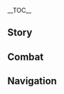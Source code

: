 {{CharacterTabs}}
{{LanguageTabs}}
{{Stub|1={{Meta/VO|tl=1|rm=1|Korean}}}}
__TOC__
==Story==
{{VO/Story
|character           = {{ROOTPAGENAME}}
|language            = ko
|name                = 각청

|vo_01_01_title      = 첫 만남…
|vo_01_01_subtitle   = Hello
|vo_01_01_file       = VO_{language}{character} Hello.ogg
|vo_01_01_tx         = 난 리월 칠성의 「옥형」 각청이라고 해. 변혁의 시대가 다가왔어. 이제 천 년을 이어온 질서가 곧 바뀔 거야. 이 역사적인 순간을 나와 함께 보지 않을래?
|vo_01_01_rm         = 
|vo_01_01_tl         = 

|vo_02_01_title      = 잡담・지체
|vo_02_01_subtitle   = Chat: Delays
|vo_02_01_file       = VO_{language}{character} Chat - Delays.ogg
|vo_02_01_tx         = 시간을 지체했다간 일을 끝마치지 못할 거야
|vo_02_01_rm         = 
|vo_02_01_tl         = 

|vo_02_02_title      = 잡담・휴식
|vo_02_02_subtitle   = Chat: Relax
|vo_02_02_file       = VO_{language}{character} Chat - Relax.ogg
|vo_02_02_tx         = 쉬면서 하는 것도 좋지만 긴장을 너무 늦춰선 안 돼
|vo_02_02_rm         = 
|vo_02_02_tl         = 

|vo_02_03_title      = 잡담・기회
|vo_02_03_subtitle   = Chat: Opportunity
|vo_02_03_file       = VO_{language}{character} Chat - Opportunity.ogg
|vo_02_03_tx         = 모험이든 장사든, 방심했다간 기회는 사라져 버려
|vo_02_03_rm         = 
|vo_02_03_tl         = 

|vo_03_01_title      = 비가 올 때…
|vo_03_01_subtitle   = When It Rains
|vo_03_01_file       = VO_{language}{character} When It Rains.ogg
|vo_03_01_tx         = 비가 많이 오네… 이러다 늦겠어. 그래서 말인데 사람들은 어째서 어제 해야 할 일을 오늘로 미루는 거야?
|vo_03_01_rm         = 
|vo_03_01_tl         = 

|vo_03_02_title      = 번개가 칠 때…
|vo_03_02_subtitle   = When Thunder Strikes
|vo_03_02_file       = VO_{language}{character} When Thunder Strikes.ogg
|vo_03_02_tx         = 천둥번개가 치는 건 무섭지만 리월항의 낙뢰, 화재 보호 시설은 최고니까 걱정할 필요 없어
|vo_03_02_rm         = 
|vo_03_02_tl         = 

|vo_03_03_title      = 눈이 올 때…
|vo_03_03_subtitle   = When It Snows
|vo_03_03_file       = VO_{language}{character} When It Snows.ogg
|vo_03_03_tx         = 괜찮아, 계속 앞으로 가자. 이 정도 눈은 아무것도 아니야
|vo_03_03_rm         = 
|vo_03_03_tl         = 

|vo_03_04_title      = 햇살이 좋을 때…
|vo_03_04_subtitle   = When the Sun Is Out
|vo_03_04_file       = VO_{language}{character} When the Sun Is Out.ogg
|vo_03_04_tx         = 날씨가 정말 좋아. 마침 일도 다 끝나가는데… 쇼핑이나 할까?
|vo_03_04_rm         = 
|vo_03_04_tl         = 

|vo_04_01_title      = 아침 인사…
|vo_04_01_subtitle   = Good Morning
|vo_04_01_file       = VO_{language}{character} Good Morning.ogg
|vo_04_01_tx         = 좋은 아침. 아침 컨디션은 하루의 기분을 결정하니까 피곤하더라도 정신 차리라구!
|vo_04_01_rm         = 
|vo_04_01_tl         = 

|vo_04_02_title      = 점심 인사…
|vo_04_02_subtitle   = Good Afternoon
|vo_04_02_file       = VO_{language}{character} Good Afternoon.ogg
|vo_04_02_tx         = 난 점심에도 쉬지 않아. 하지만 너는 피곤하면 가서 쉬어도 돼. 내가 3분 후에 깨워줄게
|vo_04_02_rm         = 
|vo_04_02_tl         = 

|vo_04_03_title      = 저녁 인사…
|vo_04_03_subtitle   = Good Evening
|vo_04_03_file       = VO_{language}{character} Good Evening.ogg
|vo_04_03_tx         = 어둠이 내리니 등불이 켜지네. 음&mdash;&mdash;오늘도 평온한 하루였어
|vo_04_03_rm         = 
|vo_04_03_tl         = 

|vo_04_04_title      = 굿나잇…
|vo_04_04_subtitle   = Good Night
|vo_04_04_file       = VO_{language}{character} Good Night.ogg
|vo_04_04_tx         = 좋은 꿈 꿔. 나? …음, 아직 해야 할 일이 많아. 다해야 쉴 수 있어
|vo_04_04_rm         = 
|vo_04_04_tl         = 

|vo_05_01_title      = 각청 자신에 대해・이념
|vo_05_01_subtitle   = About {character}: Idealism
|vo_05_01_file       = VO_{language}{character} About {character} - Idealism.ogg
|vo_05_01_tx         = 자신이 옳다고 생각하면 큰소리로 말하고 단호하게 행동해야 해&mdash;&mdash;이건 내가 그동안 관철해 온 인생의 이념이야
|vo_05_01_rm         = 
|vo_05_01_tl         = 

|vo_05_02_title      = 각청 자신에 대해・본업
|vo_05_02_subtitle   = About {character}: Work
|vo_05_02_file       = VO_{language}{character} About {character} - Work.ogg
|vo_05_02_tx         = 내 본업은 토지와 건설을 관리하는 거야. 리월은 광활하고 물자가 풍부하지만, 합리적인 계획 없이 눈앞의 이익만을 중시한다면 많은 문제가 생길 거야
|vo_05_02_rm         = 
|vo_05_02_tl         = 

|vo_05_03_title      = 각청 자신에 대해・의심
|vo_05_03_subtitle   = About {character}: Skepticism
|vo_05_03_file       = VO_{language}{character} About {character} - Skepticism.ogg
|vo_05_03_tx         = 넌 리월이 천 년을 버틸 수 있던 가장 큰 요인이 뭐라고 생각해?<br />…암왕제군? …난 그렇게 생각하지 않아. 노력으로 살아남은 건 우리 인간들이야. 혼자 저 높은 곳에 있는 그가 밑바닥 사정을 제대로 알기나 하겠어? 웃기는 소리
|vo_05_03_rm         = 
|vo_05_03_tl         = 

|vo_05_04_title      = 각청 자신에 대해・반성
|vo_05_04_subtitle   = About {character}: Self-Reflection
|vo_05_04_file       = VO_{language}{character} About {character} - Self-Reflection.ogg
|vo_05_04_tx         = 리월의 각종 업무를 맡아보니 이제야 암왕제군의 노고를 실감할 수 있는 것 같아. 요즘은 골치 아픈 문제가 셀 수 없이 많아서 나도 모르게 「이럴 때 암왕제군께선 어떻게 하셨을까?」라고 생각하게 된다니까? 아마 암왕제군께선 정말로 모든 걸 다 알고 계셨을 거야. 내가 너무 철이 없었지…
|vo_05_04_rm         = 
|vo_05_04_tl         = 

|vo_06_01_title      = 우리에 대해・추구
|vo_06_01_subtitle   = About Us: Pursuing
|vo_06_01_file       = VO_{language}{character} About Us - Pursuing.ogg
|vo_06_01_tx         = 나는 네가 맘에 들어. 신명을 마주하고도 맹목적으로 신뢰하거나 따르지 않잖아. 그리고 항상 독립적인 사고로 의문을 제기하고, 답을 찾기 위해 끊임없이 노력하지. 쑥스러워하지 마, 그게 올바른 태도니까. 신은 실수하지 않는다고 누가 장담할 수 있겠어?
|vo_06_01_rm         = 
|vo_06_01_tl         = 

|vo_06_02_title      = 우리에 대해・도전
|vo_06_02_subtitle   = About Us: Trying
|vo_06_02_file       = VO_{language}{character} About Us - Trying.ogg
|vo_06_02_tx         = 별로 어렵지 않아. 해보면 알 수 있을 거야. 해보고도 안되면…? 아니, 넌 한 번도 날 실망시킨 적이 없으니, 난 네가 해낼 수 있을 거라 믿어
|vo_06_02_rm         = 
|vo_06_02_tl         = 

|vo_06_03_title      = 우리에 대해・격려
|vo_06_03_subtitle   = About Us: Encouragement
|vo_06_03_file       = VO_{language}{character} About Us - Encouragement.ogg
|vo_06_03_tx         = 옛날엔 내가 너무 순진했지. 암왕제군님과 동등한 위치에 서려고 하다니, 애초에… 내게 그런 자격이 있긴 한 걸까? …어? 음… 네 말이 맞아. 분명 다른 일엔 자신감이 넘치는데 왜 이 일로 고민하고 있는지 모르겠어. 여기서 이렇게 의기소침해 있느니 차라리 더 많은 것을 배워 그를 따라잡기 위해 노력하겠어
|vo_06_03_rm         = 
|vo_06_03_tl         = 

|vo_07_01_title      = 「신의 눈」에 대해・의심
|vo_07_01_subtitle   = About the Vision: Skepticism
|vo_07_01_file       = VO_{language}{character} About the Vision - Skepticism.ogg
|vo_07_01_tx         = 신에게 인정을 받아야만 「신의 눈」을 가질 수 있다고들 하는데 난 그딴거 필요 없어. 오히려 화가 나. 내가 이룬 성과가 다 신의 힘 때문이라고 폄하 당하는 것 같아. 다 내가 노력해서 이룬 거라구. 신은 아무 상관 없어
|vo_07_01_rm         = 
|vo_07_01_tl         = 

|vo_07_02_title      = 「신의 눈」에 대해・반성
|vo_07_02_subtitle   = About the Vision: Reflection
|vo_07_02_file       = VO_{language}{character} About the Vision - Reflection.ogg
|vo_07_02_tx         = 암왕제군께선 내 비범한 힘으로 사람들을 이끌길 바라신 거야. 근데 그렇게 기대하지 않아도 난 잘 해낼 수 있다고. 두고 봐, 절대 실망시키지 않을 테니
|vo_07_02_rm         = 
|vo_07_02_tl         = 

|vo_07_03_title      = 하고 싶은 이야기・제안
|vo_07_03_subtitle   = Something to Share: Initiative
|vo_07_03_file       = VO_{language}{character} Something to Share - Initiative.ogg
|vo_07_03_tx         = 난 「리월 칠성」의 업무 말고도 공익적인 일에도 힘쓰고 있어. 대부분은 반응이 괜찮았는데 「하루에 한 시간씩 더 일하자」라는 제안은 많이들 반대하더라구…. 에휴, 생각이 너무 앞서나갔나, 다음엔 30분씩 더 일하자고 제안해봐야겠어
|vo_07_03_rm         = 
|vo_07_03_tl         = 

|vo_07_04_title      = 하고 싶은 이야기・기념품
|vo_07_04_subtitle   = Something to Share: Souvenir
|vo_07_04_file       = VO_{language}{character} Something to Share - Souvenir.ogg
|vo_07_04_tx         = 암왕제군의 기념품? 내 방이 그런 거로 꽉 차 있을 거라 생각하는 건 아니겠지? 난 이제 어린애가 아냐! 음… 암왕제군님의 조각상을 몇 개 산 건 맞지만 이, 이건 다 자아 성찰용이라구! 숭배나 흠모 같은 게 아냐!
|vo_07_04_rm         = 
|vo_07_04_tl         = 

|vo_07_05_title      = 흥미있는 일…
|vo_07_05_subtitle   = Interesting Things
|vo_07_05_file       = VO_{language}{character} Interesting Things.ogg
|vo_07_05_tx         = 용기가 작은 새를 날아오르게 했다는 몬드의 전설을 들은 적이 있어. 하지만 하늘 높은 곳에 대한 열망이 먼저 있었기에 날고 싶다는 충동과 용기가 있게 된 거 아닐까? 나한텐 리월이 바로 그 하늘이야
|vo_07_05_rm         = 
|vo_07_05_tl         = 

|vo_08_01_title      = 종려에 대해…
|vo_08_01_subtitle   = About [[Zhongli]]
|vo_08_01_file       = VO_{language}{character} About Zhongli.ogg
|vo_08_01_tx         = 그 「왕생당」의 종려 씨? 박학다식하고 존경할만한 사람이긴 하지만, 사고방식이 너무 암왕제군을 빼닮았어…. 그가 뚜렷한 주관으로 내 곁에서 일해준다면 큰 도움이 될 텐데
|vo_08_01_rm         = 
|vo_08_01_tl         = 

|vo_08_02_title      = 북두에 대해…
|vo_08_02_subtitle   = About [[Beidou]]
|vo_08_02_file       = VO_{language}{character} About Beidou.ogg
|vo_08_02_tx         = 그 선장은 항상 규칙을 무시해서 골치 아파. 하지만 그녀의 「남십자」 함대는 리월항에 꼭 필요한 존재야. 규칙과 이익 사이를 균형 있게 유지하는 것도 예술이라고 할 수 있지. 다만 율법을 담당하는 「천권」은 꽤 바빠지겠지만 말이야
|vo_08_02_rm         = 
|vo_08_02_tl         = 

|vo_08_03_title      = 응광에 대해・갈등
|vo_08_03_subtitle   = About [[Ningguang]]: Conflict
|vo_08_03_file       = VO_{language}{character} About Ningguang - Conflict.ogg
|vo_08_03_tx         = 그녀와 동료 사이이긴 하지만 성격이 잘 안 맞아. 그녀의 눈에 리월항은 단지 사업장에 불과해. 돈을 버는 일이라면 무엇이든 하지. 그건 너무 원칙 없는 거 아니야? 음… 아니면 그게 그녀의 원칙이려나?
|vo_08_03_rm         = 
|vo_08_03_tl         = 

|vo_08_04_title      = 응광에 대해・협력
|vo_08_04_subtitle   = About Ningguang: Cooperation
|vo_08_04_file       = VO_{language}{character} About Ningguang - Cooperation.ogg
|vo_08_04_tx         = 암왕제군께서 떠나신 뒤부터 그녀와 통하는 부분이 많아졌어. 예전엔 내가 너무 편파적으로 그녀를 평가했던 것 같아. 그녀와 근본적인 이념은 다르지만, 지금 이 상황에선 그녀와 함께 싸울 수밖에 없겠지
|vo_08_04_rm         = 
|vo_08_04_tl         = 

|vo_08_05_title      = 응광에 대해・사소한 일
|vo_08_05_subtitle   = About Ningguang: Trifling Matters
|vo_08_05_file       = VO_{language}{character} About Ningguang - Trifling Matters.ogg
|vo_08_05_tx         = 아무리 그렇다고 해도! 분명 난 3개월 전부터 명성재의 「유리신월」을 예약했는데! 물건을 찾으러 가서야 응광이 두 배 넘는 가격으로 몇 개월 치의 「유리신월」을 전부 사 갔다는 걸 알게 됐어! 역시 그녀랑은 잘 안 맞아!
|vo_08_05_rm         = 
|vo_08_05_tl         = 

|vo_08_06_title      = 신염에 대해…
|vo_08_06_subtitle   = About [[Xinyan]]
|vo_08_06_file       = VO_{language}{character} About Xinyan.ogg
|vo_08_06_tx         = 사실은 나도 그녀의 「로큰롤」을 좋아해. 리월의 전통 음악과 비교했을 때 좀 시끄러운 건 사실이지만, 딱히 상관없잖아? 듣기 좋으면 그만이지. 좋은 건 널리 알려야 한다고
|vo_08_06_rm         = 
|vo_08_06_tl         = 

|vo_08_07_title      = 백출에 대해…
|vo_08_07_subtitle   = About [[Baizhu]]
|vo_08_07_file       = VO_{language}{character} About Baizhu.ogg
|vo_08_07_tx         = 백출 씨의 의술은 주민 모두가 신뢰하지. 아무리 고치기 어려운 병도 그를 찾아간다면 괜찮아질 거야. 그에 관한 이상한 소문들…? 다른 건 모르겠지만, 확실한 건 그가 처방하는 약은 아이들뿐만 아니라… 나한테도 쓸 정도라는 거야
|vo_08_07_rm         = 
|vo_08_07_tl         = 

|vo_08_08_title      = 향릉에 대해…
|vo_08_08_subtitle   = About [[Xiangling]]
|vo_08_08_file       = VO_{language}{character} About Xiangling.ogg
|vo_08_08_tx         = 「만민당」의 그 젊은 요리사? 그녀가 재능이 있다는 건 인정하지만 아직 너무 불안정해. 한번은 그녀에게 연회 요리를 맡기려고 했는데, 도마뱀이랑 슬라임으로 만든 그녀의 요리를 먹어보고 나서… 없던 일로 하기로 했어
|vo_08_08_rm         = 
|vo_08_08_tl         = 

|vo_08_09_title      = 행추에 대해…
|vo_08_09_subtitle   = About [[Xingqiu]]
|vo_08_09_file       = VO_{language}{character} About Xingqiu.ogg
|vo_08_09_tx         = 그에 대해 들은 적 있어. 명망 높은 집안 출신이지만 가문의 사업보단 밖에서 협행을 행하는 걸 좋아한다던데. 가문의 규율을 내팽개치고 자신이 옳다고 생각하는 일을 끝까지 고수하는 것. 이런 패기는 아무한테나 있는 게 아니거든. 그래서 난 그가 맘에 들어
|vo_08_09_rm         = 
|vo_08_09_tl         = 

|vo_08_10_title      = 소에 대해…
|vo_08_10_subtitle   = About [[Xiao]]
|vo_08_10_file       = VO_{language}{character} About Xiao.ogg
|vo_08_10_tx         = 인간의 시대가 왔으니 그 젊은 선인도 이제 그만 막중한 부담을 덜어내도 되지 않을까? 인간은 더 이상 그런 보살핌이 필요하지 않아. 어떤 난제든 우리 스스로 해결할 수 있으니까
|vo_08_10_rm         = 
|vo_08_10_tl         = 

|vo_08_11_title      = 감우에 대해・의심
|vo_08_11_subtitle   = About [[Ganyu]]: Skepticism
|vo_08_11_file       = VO_{language}{character} About Ganyu - Skepticism.ogg
|vo_08_11_tx         = 그때 암왕제군께서 무슨 일을 하셨길래 감우가 그토록 충성을 다하게 됐는진 모르겠지만, 주관이 없는 것도 꼭 나쁜 것만은 아니지&mdash;&mdash;마음 속으론 불만이 있더라도 항상 내가 하라는 대로 따라주거든. 비서로선 최고야
|vo_08_11_rm         = 
|vo_08_11_tl         = 

|vo_08_12_title      = 감우에 대해・반성
|vo_08_12_subtitle   = About Ganyu: Reflection
|vo_08_12_file       = VO_{language}{character} About Ganyu - Reflection.ogg
|vo_08_12_tx         = 그녀는 리월에서 암왕제군님에 대해 가장 잘 아는 사람일 거야. 그래서 요즘 결정하기 곤란한 일을 처리할 때면 그녀에게 의견을 묻곤 해. 휴, 예전에 그녀 앞에서 암왕제군을 안 좋게 얘기한 적이 많아서 낯뜨겁긴 하지만, 다행히 그녀는 별로 개의치 않는 것 같아…
|vo_08_12_rm         = 
|vo_08_12_tl         = 

|vo_08_13_title      = 운근에 대해…
|vo_08_13_subtitle   = About [[Yun Jin]]
|vo_08_13_file       = VO_{language}{character} About Yun Jin.ogg
|vo_08_13_tx         = 화유다관 앞에 사람들이 몰려있다면 그건 운근이 공연을 하고 있다는 뜻이야. 많은 상인들이 운근을 위해서라면 찻집을 통째로라도 사겠다고 할 정도라니까
|vo_08_13_rm         = 
|vo_08_13_tl         = 

|vo_08_14_title      = 바람의 신에 대해…
|vo_08_14_subtitle   = About the [[Venti|Anemo Archon]]
|vo_08_14_file       = VO_{language}{character} About the Anemo Archon.ogg
|vo_08_14_tx         = 암왕제군께서 떠나신 뒤, 난 줄곧 리월의 방향성에 대해 생각해왔어. 암왕제군님의 이전 행보뿐만 아니라 다른 신명들이 어떻게 다스리는지도 연구해봤어. 근데 몬드가 참 당혹스럽단 말이야…. 바람의 신처럼 해서 몬드가 오래 갈 수 있을까?
|vo_08_14_rm         = 
|vo_08_14_tl         = 

|vo_08_15_title      = 연비에 대해…
|vo_08_15_subtitle   = About [[Yanfei]]
|vo_08_15_file       = VO_{language}{character} About Yanfei.ogg
|vo_08_15_tx         = 법은 과거의 「옳은 일」들을 요약한 거지만, 시대마다 다르게 작용돼서 지속적인 개선이 필요하다고 생각해. 리월은 곧 격변을 맞이하게 될 텐데, 법에 대해 잘 아는 인재는 아주 드물지. 연비 씨가 내 조수가 되어준다면, 복잡한 문제도 다 쉽게 해결될 거야
|vo_08_15_rm         = 
|vo_08_15_tl         = 

|vo_08_16_title      = 야란에 대해…
|vo_08_16_subtitle   = About [[Yelan]]
|vo_08_16_friendship = 4
|vo_08_16_file       = VO_{language}{character} About Yelan.ogg
|vo_08_16_tx         = 과거 야란 씨의 선조는 칠성을 위해 일했어. 우리 할아버지도 야란 씨 가문과 학술적 협력을 한 적이 있지. 전반적으로 보면 일 처리가 깔끔하고 믿음직한 사람이야. 항상 총무부에 중요한 정보를 제공하기도 해. 야란 씨가 그런 정보를 어디서 얻었는지는 나도 잘 모르지만
|vo_08_16_rm         = 
|vo_08_16_tl         = 

|vo_09_01_title      = 각청에 대해 알기・첫 번째
|vo_09_01_subtitle   = More About {character}: I
|vo_09_01_file       = VO_{language}{character} More About {character} - 01.ogg
|vo_09_01_tx         = 나에 대해 알고 싶어? 좋아, 그럼 먼저 「옥형」의 업무 원칙을 소개해줄게. 이 백 가지 원칙을 숙지하고 나면 내가 추구하는 게 뭔지 확실히 알 수 있을 거야!
|vo_09_01_rm         = 
|vo_09_01_tl         = 

|vo_09_02_title      = 각청에 대해 알기・두 번째
|vo_09_02_subtitle   = More About {character}: II
|vo_09_02_file       = VO_{language}{character} More About {character} - 02.ogg
|vo_09_02_tx         = 세상 모든 것들은 서로 연결돼있고 독립적으로 존재할 수 없어. 한 가지 일에 발목 잡힌다면 그것과 연관된 많은 일을 그르치게 되지. 그래서 「오늘 할 일은 오늘 끝내자」라는 말이 있는 거야. 내 성격이 급해서가 아니라 원래 일이라는 건 미루면 안 돼
|vo_09_02_rm         = 
|vo_09_02_tl         = 

|vo_09_03_title      = 각청에 대해 알기・세 번째
|vo_09_03_subtitle   = More About {character}: III
|vo_09_03_file       = VO_{language}{character} More About {character} - 03.ogg
|vo_09_03_tx         = 내 앞에서 너무 예의 차릴 필요 없어. 「옥형」은 그저 명색일 뿐이야. 네가 내 신분 때문에 하고 싶은 말을 담아두지 않았으면 좋겠어&mdash;&mdash;직설적인 게 네 가장 큰 매력이거든
|vo_09_03_rm         = 
|vo_09_03_tl         = 

|vo_09_04_title      = 각청에 대해 알기・네 번째
|vo_09_04_subtitle   = More About {character}: IV
|vo_09_04_file       = VO_{language}{character} More About {character} - 04.ogg
|vo_09_04_tx         = 너랑 함께 모험한 지도 꽤 오래됐네. 갈수록 네가 바로 내 이상 속의 사람이란 생각이 들어&mdash;&mdash;어? 뭘 그렇게 놀래? 내 이상 속의 리월을 만들기 위해선 네가 꼭 필요하다구
|vo_09_04_rm         = 
|vo_09_04_tl         = 

|vo_09_05_title      = 각청에 대해 알기・다섯 번째
|vo_09_05_subtitle   = More About {character}: V
|vo_09_05_file       = VO_{language}{character} More About {character} - 05.ogg
|vo_09_05_tx         = 「암왕제군의 땅에 인간의 흔적을 남기는 것」, 쉽진 않겠지만 새로운 리월이 만들어지면 꼭 보러 오겠다고 약속해&mdash;&mdash;내가 길을 안내할 테니. 네게 이곳의 변화를 직접 보여주는 것만이 네가 나에게 베푼 친절과 응원에 보답이라고 생각하거든
|vo_09_05_rm         = 
|vo_09_05_tl         = 

|vo_10_01_title      = 각청의 취미…
|vo_10_01_subtitle   = {character}'s Hobbies
|vo_10_01_file       = VO_{language}{character} Hobbies.ogg
|vo_10_01_tx         = 이 다양한 스타일과 재질을 봐. 선택지가 이렇게 많다니…. 이게 바로 「돈 쓰는」 맛이지! 정말 참을 수 없다니까~
|vo_10_01_rm         = 
|vo_10_01_tl         = 

|vo_10_02_title      = 각청의 고민…
|vo_10_02_subtitle   = {character}'s Troubles
|vo_10_02_file       = VO_{language}{character} Troubles.ogg
|vo_10_02_tx         = 리월 사람들의 생활 수준이 점점 좋아지고 있긴 하지만, 현실에 안주하고 놀고먹으려는 사람들도 점점 많아지고 있어. 휴, 「리월 칠성」이 게으른 사람들을 먹여 살리려고 복지에 힘쓰는 건 아닌데
|vo_10_02_rm         = 
|vo_10_02_tl         = 

|vo_10_03_title      = 좋아하는 음식…
|vo_10_03_subtitle   = Favorite Food
|vo_10_03_file       = VO_{language}{character} Favorite Food.ogg
|vo_10_03_tx         = 음식에 별로 욕심이 많은 것도 아닌데, 황금 새우볼만은… 잊을 수가 없어. 하나만 먹어도 미각을 만족시키고 몸에 쌓인 스트레스가 다 풀린다니까
|vo_10_03_rm         = 
|vo_10_03_tl         = 

|vo_10_04_title      = 싫어하는 음식…
|vo_10_04_subtitle   = Least Favorite Food
|vo_10_04_file       = VO_{language}{character} Least Favorite Food.ogg
|vo_10_04_tx         = 모든 음식엔 이상적인 맛이란 게 있는 거야. 왜 다른 방법으로 시도를 하는 건지 이해가 안 돼. 예를 들어 짠맛이 나는 행인두부, 달콤한 연밥 계란찜 같은 거 있잖아…. 그건 음식을 낭비하는 거라구!
|vo_10_04_rm         = 
|vo_10_04_tl         = 

|vo_11_01_title      = 생일…
|vo_11_01_subtitle   = Birthday
|vo_11_01_file       = VO_{language}{character} Birthday.ogg
|vo_11_01_tx         = 생일 축하해! 널 위해 특별한 선물을 준비했어. 이건 평범한 등불이 아니야. 약간의 번개 원소의 힘만 있다면 오랫동안 빛을 밝혀주지. 빛이 필요할 땐 이걸 써!
|vo_11_01_rm         = 
|vo_11_01_tl         = 

|vo_12_01_title      = 돌파의 느낌・기
|vo_12_01_subtitle   = Feelings About Ascension: Intro
|vo_12_01_file       = VO_{language}{character} Feelings About Ascension -  01.ogg
|vo_12_01_tx         = 바라는 바를 이루려면 부지런히 노력해야 해
|vo_12_01_rm         = 
|vo_12_01_tl         = 

|vo_12_02_title      = 돌파의 느낌・승
|vo_12_02_subtitle   = Feelings About Ascension: Building Up
|vo_12_02_file       = VO_{language}{character} Feelings About Ascension -  02.ogg
|vo_12_02_tx         = 좋아, 임기응변이 필요할 때의 선택지가 하나 더 생겼어
|vo_12_02_rm         = 
|vo_12_02_tl         = 

|vo_12_03_title      = 돌파의 느낌・전
|vo_12_03_subtitle   = Feelings About Ascension: Climax
|vo_12_03_file       = VO_{language}{character} Feelings About Ascension -  03.ogg
|vo_12_03_tx         = 「어제의 노력은 내일의 힘이 된다」. 이 모든 게 너와 함께 거둔 성과야
|vo_12_03_rm         = 
|vo_12_03_tl         = 

|vo_12_04_title      = 돌파의 느낌・결
|vo_12_04_subtitle   = Feelings About Ascension: Conclusion
|vo_12_04_file       = VO_{language}{character} Feelings About Ascension -  04.ogg
|vo_12_04_tx         = 너와의 동행을 통해 많은 걸 배웠어. 내 이상을 이루는 그날이 왔을 때도… 너는, 내 옆에 있을까?
|vo_12_04_rm         = 
|vo_12_04_tl         = 
}}

==Combat==
{{Combat VO
|character           = {{ROOTPAGENAME}}
|language            = ko

|skill_1_tx          = 가자!
|skill_1_tl          = 
|skill_1_rm          = 
|skill_2_tx          = 검과 같이 빠른 그림자!
|skill_2_tl          = 
|skill_2_rm          = 
|skill_3_tx          = 눈 깜박이지 말라고
|skill_3_tl          = 
|skill_3_rm          = 
|skill_4_tx          = ''(Recast)'' 하앗——!
|skill_4_tl          = 
|skill_4_rm          = 
|skill_5_tx          = ''(Recast)'' 흣!
|skill_5_tl          = 
|skill_5_rm          = 
|skill_6_tx          = ''(Recast)'' 하!
|skill_6_tl          = 
|skill_6_rm          = 

|burst_1_tx          = 숨을 곳은 없어!
|burst_1_tl          = 
|burst_1_rm          = 
|burst_2_tx          = 나와라, 검의 그림자——
|burst_2_tl          = 
|burst_2_rm          = 
|burst_3_tx          = 모든 혼란을 베어버리겠다!
|burst_3_tl          = 
|burst_3_rm          = 

|sprint-s_1_file     = Sprint Start 01,Sprint Start 02,Sprint Start 03


|glider_1_file       = Deploying Wind Glider 01,Deploying Wind Glider 02,Deploying Wind Glider 03

|chest_1_tx          =   노력한 만큼 보람을 얻는 법이지
|chest_1_tl          = 
|chest_1_rm          = 
|chest_2_tx          =   정말 괜찮은 보물이야
|chest_2_tl          = 
|chest_2_rm          = 
|chest_3_tx          =   수납 완료, 그럼 다시 출발하자
|chest_3_tl          = 
|chest_3_rm          = 

|low-hp_1_tx         = 일 보 후퇴…
|low-hp_1_tl         = 
|low-hp_1_rm         = 
|low-hp_2_tx         = 너무 얕봤군
|low-hp_2_tl         = 
|low-hp_2_rm         = 
|low-hp_3_tx         = 전략을 바꿔야겠어
|low-hp_3_tl         = 
|low-hp_3_rm         = 


|fallen_1_tx         = 타이밍이… 잘못 됐어
|fallen_1_tl         = 
|fallen_1_rm         = 
|fallen_2_tx         = 인정 못 해…
|fallen_2_tl         = 
|fallen_2_rm         = 
|fallen_3_tx         = 기대를… 저버리다니
|fallen_3_tl         = 
|fallen_3_rm         = 

|hit-l_1_tx          = 윽… 젠장
|hit-l_1_tl          = 
|hit-l_1_rm          = 
|hit-l_2_tx          = 이깟 상처쯤이야
|hit-l_2_tl          = 
|hit-l_2_rm          = 
|hit-l_3_file        = Light Hit Taken 03,Light Hit Taken 04,Light Hit Taken 05,Light Hit Taken 06

|hit-h_1_file        = Heavy Hit Taken 02
|hit-h_1_tx          = 우연히 맞은 거뿐이야…
|hit-h_1_tl          = 
|hit-h_1_rm          = 
|hit-h_2_file        = Heavy Hit Taken 01,Heavy Hit Taken 03,Heavy Hit Taken 04,Heavy Hit Taken 05,Heavy Hit Taken 06

|join_1_tx           = 가자, 시간이 촉박해
|join_1_tl           = 
|join_1_rm           = 
|join_2_tx           = 돌발 상황인가?
|join_2_tl           = 
|join_2_rm           = 
|join_3_tx           = 속전속결
|join_3_tl           = 
|join_3_rm           = 

|idle_1_file         = Standby 01

|atk-l_1_file        = Light Attack 01,Light Attack 02,Light Attack 03,Light Attack 04,Light Attack 05,Light Attack 06,Light Attack 07

|atk-m_1_file        = Mid Attack 01,Mid Attack 02,Mid Attack 03

|atk-h_1_file        = Heavy Attack 03

|climb_1_file        = Climbing 01,Climbing 02,Climbing 03,Climbing 04,Climbing 05

|climb-b_1_file      = Climbing Breath 01,Climbing Breath 02,Climbing Breath 03

|jump_1_file         = Jumping 01,Jumping 02,Jumping 03,Jumping 04,Jumping 05
}}
<!--
Copy paste the following line in any section that does not have any voice files, change the X for the section's title:
'''{{ROOTPAGENAME}} does not feature any X Voice-Overs'''
-->

==Navigation==
{{Character Navbox|type=playable|link type=vo-ko}}